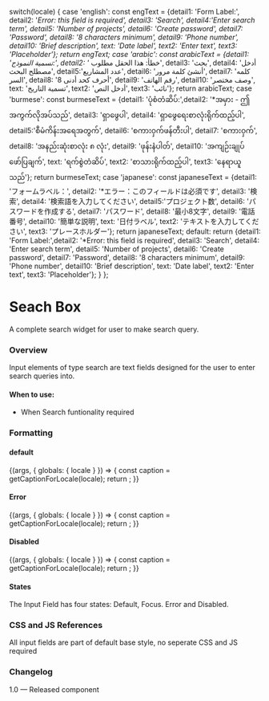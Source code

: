 
  switch(locale) {
    case 'english': const engText = {detail1: 'Form Label:', detail2: '*Error: this field is required', detail3: 'Search', detail4:'Enter search term', detail5: 'Number of projects', detail6: 'Create password', detail7: 'Password', detail8: '8 characters minimum', detail9: 'Phone number', detail10: 'Brief description', text: 'Date label', text2: 'Enter text', text3: 'Placeholder'}; return engText;
    case 'arabic': const arabicText = {detail1: 'تسمية النموذج:', detail2: '* خطأ: هذا الحقل مطلوب', detail3: 'بحث', detail4: 'أدخل مصطلح البحث', detail5:'عدد المشاريع', detail6: 'أنشئ كلمة مرور', detail7: 'كلمه السر', detail8: '8 أحرف كحد أدنى', detail9: 'رقم الهاتف', detail10: 'وصف مختصر', text: 'تسمية التاريخ', text2: 'أدخل النص', text3: 'نائب'}; return arabicText;
    case 'burmese': const burmeseText = {detail1: 'ပုံစံတံဆိပ်:',detail2: '*အမှား - ဤအကွက်လိုအပ်သည်', detail3: 'ရှာဖွေပါ', detail4: 'ရှာဖွေရေးစာလုံးရိုက်ထည့်ပါ', detail5:'စီမံကိန်းအရေအတွက်', detail6: 'စကားဝှက်ဖန်တီးပါ', detail7: 'စကားဝှက်', detail8: 'အနည်းဆုံးစာလုံး ၈ လုံး', detail9: 'ဖုန်းနံပါတ်', detail10: 'အကျဉ်းချုပ်ဖော်ပြချက်', text: 'ရက်စွဲတံဆိပ်', text2: 'စာသားရိုက်ထည့်ပါ', text3: 'နေရာယူသည်'}; return burmeseText;
    case 'japanese': const japaneseText = {detail1: 'フォームラベル：', detail2: '*エラー：このフィールドは必須です', detail3: '検索', detail4: '検索語を入力してください', detail5:'プロジェクト数', detail6: 'パスワードを作成する', detail7: 'パスワード', detail8: '最小8文字', detail9: '電話番号', detail10: '簡単な説明', text: '日付ラベル', text2: 'テキストを入力してください', text3: 'プレースホルダー'}; return japaneseText;
    default:
      return {detail1: 'Form Label:',detail2: '*Error: this field is required', detail3: 'Search', detail4: 'Enter search term', detail5: 'Number of projects', detail6: 'Create password', detail7: 'Password', detail8: '8 characters minimum', detail9: 'Phone number', detail10: 'Brief description', text: 'Date label', text2: 'Enter text', text3: 'Placeholder'};
  }
};

<Meta title="Components/Forms/Search Box"/>

# Seach Box
A complete search widget for user to make search query.

### Overview
Input elements of type search are text fields designed for the user to enter search queries into.

#### When to use:
- When Search funtionality required

### Formatting

#### default

<Canvas>
  <Story name="Search-default">
    {(args, { globals: { locale } }) => {
      const caption = getCaptionForLocale(locale);
      return <Searchbox labelText={caption.detail3} type='search' id='search' mode='default-state' required='required' placeholder={caption.detail4}></Searchbox>;
    }}
  </Story>
</Canvas>

#### Error
<Canvas>
  <Story name="Search-error">
    {(args, { globals: { locale } }) => {
      const caption = getCaptionForLocale(locale);
      return <Searchbox labelText={caption.detail3} errorText={caption.detail2}  type='search' id='search' mode='error-state' required='required' placeholder={caption.detail4}></Searchbox>;
    }}
  </Story>
</Canvas>

#### Disabled
<Canvas>
  <Story name="Search-disabled">
    {(args, { globals: { locale } }) => {
      const caption = getCaptionForLocale(locale);
      return <Searchbox labelText={caption.detail3} type='search' id='search' mode='disabled-state' placeholder={caption.detail4} disabled= 'disabled'> </Searchbox>;
    }}
  </Story>
</Canvas>

#### States
The Input Field has four states: Default, Focus. Error and Disabled.

### CSS and JS References
All input fields are part of default base style, no seperate CSS and JS required

### Changelog
1.0 — Released component
